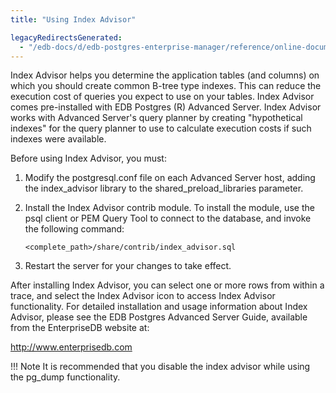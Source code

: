```yaml
---
title: "Using Index Advisor"

legacyRedirectsGenerated:
  - "/edb-docs/d/edb-postgres-enterprise-manager/reference/online-documentation/8.0/sp_index_advisor.html"
---
```


<div id="sp_index_advisor" class="registered_link"></div>

Index Advisor helps you determine the application tables (and columns) on which you should create common B-tree type indexes. This can reduce the execution cost of queries you expect to use on your tables. Index Advisor comes pre-installed with EDB Postgres (R) Advanced Server. Index Advisor works with Advanced Server's query planner by creating "hypothetical indexes" for the query planner to use to calculate execution costs if such indexes were available.

Before using Index Advisor, you must:

1.  Modify the postgresql.conf file on each Advanced Server host, adding the index_advisor library to the shared_preload_libraries parameter.

2.  Install the Index Advisor contrib module. To install the module, use the psql client or PEM Query Tool to connect to the database, and invoke the following command:

    `<complete_path>/share/contrib/index_advisor.sql`

3.  Restart the server for your changes to take effect.

After installing Index Advisor, you can select one or more rows from within a trace, and select the Index Advisor icon to access Index Advisor functionality. For detailed installation and usage information about Index Advisor, please see the EDB Postgres Advanced Server Guide, available from the EnterpriseDB website at:

<http://www.enterprisedb.com>

!!! Note
    It is recommended that you disable the index advisor while using the pg_dump functionality.
